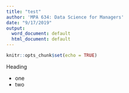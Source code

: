 ```yaml
---
title: "test"
author: 'MPA 634: Data Science for Managers'
date: "9/17/2019"
output:
  word_document: default
  html_document: default
---
```


```r
knitr::opts_chunk$set(echo = TRUE)
```

Heading

*  one
*  two
